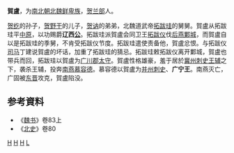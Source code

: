 '''賀盧'''{{BD|？||410年|}}，为[[南北朝|南北朝]][[北魏|北魏]][[鲜卑族|鲜卑族]]，[[贺兰部|贺兰部]]人。

[[贺纥|贺纥]]的孙子，[[贺野干|贺野干]]的儿子，[[贺讷|贺讷]]的弟弟，北魏道武帝[[拓跋珪|拓跋珪]]的舅舅。賀盧从拓跋珪平[[中原|中原]]，以功赐爵'''辽西[[公|公]]'''。拓跋珪派賀盧会同卫王[[拓跋仪|拓跋仪]]伐[[后燕|后燕]][[鄴城|鄴城]]，而賀盧自以是拓跋珪的季舅，不肯受拓跋仪节度。拓跋珪遣使责备他，賀盧忿恨。与拓跋仪[[司马|司马]]丁建说賀盧的坏话，加重了拓跋珪的猜忌。拓跋珪敕拓跋仪离开鄴城，賀盧也带兵而回，拓跋珪以賀盧为[[广川郡|广川郡]][[太守|太守]]。賀盧性格雄豪，羞于居於[[冀州|冀州]][[刺史|刺史]][[王辅|王辅]]之下，袭杀王辅，投奔[[南燕_(十六國)|南燕]][[慕容德|慕容德]]。慕容德以賀盧为[[并州|并州]][[刺史|刺史]]、'''广宁王'''。南燕灭亡，广固被[[东晋|东晋]]攻克，賀盧陷没。
	
== 参考資料 ==
*《[[魏书|魏书]]》卷83上
*《[[北史|北史]]》卷80

[[Category:北魏太守|H]]
[[Category:北魏公爵|H]]
[[Category:南燕官员|H]]
[[Category:賀蘭姓|L]]